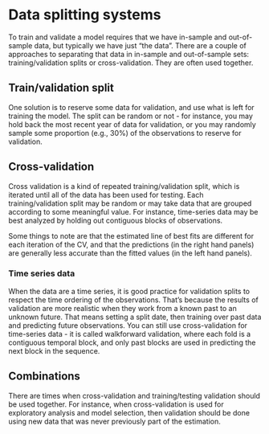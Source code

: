 # Data splitting systems
To train and validate a model requires that we have in-sample and out-of-sample data, but typically we have just "the data". There are a couple of approaches to separating that data in in-sample and out-of-sample sets: training/validation splits or cross-validation. They are often used together.


## Train/validation split
One solution is to reserve some data for validation, and use what is left for training the model. The split can be random or not - for instance, you may hold back the most recent year of data for validation, or you may randomly sample some proportion (e.g., 30%) of the observations to reserve for validation.


## Cross-validation
Cross validation is a kind of repeated training/validation split, which is iterated until all of the data has been used for testing. Each training/validation split may be random or may take data that are grouped according to some meaningful value. For instance, time-series data may be best analyzed by holding out contiguous blocks of observations.


Some things to note are that the estimated line of best fits are different for each iteration of the CV, and that the predictions (in the right hand panels) are generally less accurate than the fitted values (in the left hand panels).


### Time series data
When the data are a time series, it is good practice for validation splits to respect the time ordering of the observations. That's because the results of validation are more realistic when they work from a known past to an unknown future. That means setting a split date, then training over past data and predicting future observations. You can still use cross-validation for time-series data - it is called walkforward validation, where each fold is a contiguous temporal block, and only past blocks are used in predicting the next block in the sequence.

## Combinations
There are times when cross-validation and training/testing validation should be used together. For instance, when cross-validation is used for exploratory analysis and model selection, then validation should be done using new data that was never previously part of the estimation.





